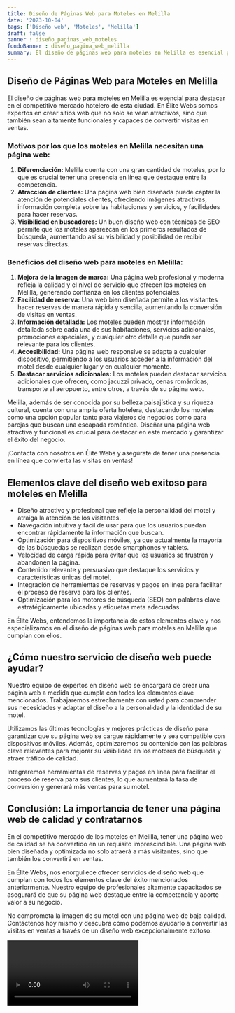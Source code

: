 ```yaml
---
title: Diseño de Páginas Web para Moteles en Melilla
date: '2023-10-04'
tags: ['Diseño web', 'Moteles', 'Melilla']
draft: false
banner : diseño_paginas_web_moteles
fondoBanner : diseño_pagina_web_melilla
summary: El diseño de páginas web para moteles en Melilla es esencial para destacar en el competitivo mercado hotelero de esta ciudad. En Élite Webs somos expertos en crear sitios web que no solo se vean atractivos, sino que también sean altamente funcionales y capaces de convertir visitas en ventas.
---
```


## Diseño de Páginas Web para Moteles en Melilla

El diseño de páginas web para moteles en Melilla es esencial para destacar en el competitivo mercado hotelero de esta ciudad. En Élite Webs somos expertos en crear sitios web que no solo se vean atractivos, sino que también sean altamente funcionales y capaces de convertir visitas en ventas.

### Motivos por los que los moteles en Melilla necesitan una página web:

1. **Diferenciación:** Melilla cuenta con una gran cantidad de moteles, por lo que es crucial tener una presencia en línea que destaque entre la competencia.
2. **Atracción de clientes:** Una página web bien diseñada puede captar la atención de potenciales clientes, ofreciendo imágenes atractivas, información completa sobre las habitaciones y servicios, y facilidades para hacer reservas.
3. **Visibilidad en buscadores:** Un buen diseño web con técnicas de SEO permite que los moteles aparezcan en los primeros resultados de búsqueda, aumentando así su visibilidad y posibilidad de recibir reservas directas.

### Beneficios del diseño web para moteles en Melilla:

1. **Mejora de la imagen de marca:** Una página web profesional y moderna refleja la calidad y el nivel de servicio que ofrecen los moteles en Melilla, generando confianza en los clientes potenciales.
2. **Facilidad de reserva:** Una web bien diseñada permite a los visitantes hacer reservas de manera rápida y sencilla, aumentando la conversión de visitas en ventas.
3. **Información detallada:** Los moteles pueden mostrar información detallada sobre cada una de sus habitaciones, servicios adicionales, promociones especiales, y cualquier otro detalle que pueda ser relevante para los clientes.
4. **Accesibilidad:** Una página web responsive se adapta a cualquier dispositivo, permitiendo a los usuarios acceder a la información del motel desde cualquier lugar y en cualquier momento.
5. **Destacar servicios adicionales:** Los moteles pueden destacar servicios adicionales que ofrecen, como jacuzzi privado, cenas románticas, transporte al aeropuerto, entre otros, a través de su página web.

Melilla, además de ser conocida por su belleza paisajística y su riqueza cultural, cuenta con una amplia oferta hotelera, destacando los moteles como una opción popular tanto para viajeros de negocios como para parejas que buscan una escapada romántica. Diseñar una página web atractiva y funcional es crucial para destacar en este mercado y garantizar el éxito del negocio.

¡Contacta con nosotros en Élite Webs y asegúrate de tener una presencia en línea que convierta las visitas en ventas!

<GifSeo />

<Cta />

## Elementos clave del diseño web exitoso para moteles en Melilla

- Diseño atractivo y profesional que refleje la personalidad del motel y atraiga la atención de los visitantes.
- Navegación intuitiva y fácil de usar para que los usuarios puedan encontrar rápidamente la información que buscan.
- Optimización para dispositivos móviles, ya que actualmente la mayoría de las búsquedas se realizan desde smartphones y tablets.
- Velocidad de carga rápida para evitar que los usuarios se frustren y abandonen la página.
- Contenido relevante y persuasivo que destaque los servicios y características únicas del motel.
- Integración de herramientas de reservas y pagos en línea para facilitar el proceso de reserva para los clientes.
- Optimización para los motores de búsqueda (SEO) con palabras clave estratégicamente ubicadas y etiquetas meta adecuadas.

En Élite Webs, entendemos la importancia de estos elementos clave y nos especializamos en el diseño de páginas web para moteles en Melilla que cumplan con ellos.

## ¿Cómo nuestro servicio de diseño web puede ayudar?

Nuestro equipo de expertos en diseño web se encargará de crear una página web a medida que cumpla con todos los elementos clave mencionados. Trabajaremos estrechamente con usted para comprender sus necesidades y adaptar el diseño a la personalidad y la identidad de su motel.

Utilizamos las últimas tecnologías y mejores prácticas de diseño para garantizar que su página web se cargue rápidamente y sea compatible con dispositivos móviles. Además, optimizaremos su contenido con las palabras clave relevantes para mejorar su visibilidad en los motores de búsqueda y atraer tráfico de calidad.

Integraremos herramientas de reservas y pagos en línea para facilitar el proceso de reserva para sus clientes, lo que aumentará la tasa de conversión y generará más ventas para su motel.

## Conclusión: La importancia de tener una página web de calidad y contratarnos

En el competitivo mercado de los moteles en Melilla, tener una página web de calidad se ha convertido en un requisito imprescindible. Una página web bien diseñada y optimizada no solo atraerá a más visitantes, sino que también los convertirá en ventas.

En Élite Webs, nos enorgullece ofrecer servicios de diseño web que cumplan con todos los elementos clave del éxito mencionados anteriormente. Nuestro equipo de profesionales altamente capacitados se asegurará de que su página web destaque entre la competencia y aporte valor a su negocio.

No comprometa la imagen de su motel con una página web de baja calidad. Contáctenos hoy mismo y descubra cómo podemos ayudarlo a convertir las visitas en ventas a través de un diseño web excepcionalmente exitoso.

<Video />

<CtaBot job='Moteles' city='Melilla'/>

<Gmaps query='Melilla+españa+maps' />